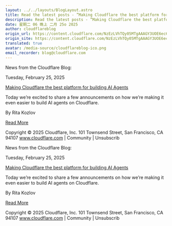 ```yaml
---
layout: ../../layouts/BlogLayout.astro
title: Read the latest posts - ”Making Cloudflare the best platform for building AI Agents”
description: Read the latest posts - ”Making Cloudflare the best platform for building AI Agents”
date: 星期二 06 晚上 二月 25o 2025
author: cloudflareblog
origin_url: https://content.cloudflare.com/NzEzLVhTQy05MTgAAAGY3UOE6ec6Q96jF5AnbWLoQCxvIK6NVgHtpd9nLAivFKJJTN3xiQJn8UdQpCeY7Xt99qZpmU4=
origin_site: https://content.cloudflare.com/NzEzLVhTQy05MTgAAAGY3UOE6ec6Q96jF5AnbWLoQCxvIK6NVgHtpd9nLAivFKJJTN3xiQJn8UdQpCeY7Xt99qZpmU4=
translated: true
avatar: /media-source/cloudflareblog-ico.png
email_recorder: blog@cloudflare.com
---
```



<Reference client:only="react" title="Read the latest posts - ”Making Cloudflare the best platform for building AI Agents”" url="https://content.cloudflare.com/NzEzLVhTQy05MTgAAAGY3UOE6ec6Q96jF5AnbWLoQCxvIK6NVgHtpd9nLAivFKJJTN3xiQJn8UdQpCeY7Xt99qZpmU4=" />

<Detail client:only="react">
	News from the Cloudflare Blog:

Tuesday, February 25, 2025

[Making Cloudflare the best platform for building AI Agents](https://content.cloudflare.com/NzEzLVhTQy05MTgAAAGY3UOE6ec6Q96jF5AnbWLoQCxvIK6NVgHtpd9nLAivFKJJTN3xiQJn8UdQpCeY7Xt99qZpmU4=)

Today we’re excited to share a few announcements on how we’re making it even easier to build AI agents on Cloudflare.

By Rita Kozlov

[Read More](https://content.cloudflare.com/NzEzLVhTQy05MTgAAAGY3UOE6ec6Q96jF5AnbWLoQCxvIK6NVgHtpd9nLAivFKJJTN3xiQJn8UdQpCeY7Xt99qZpmU4=)

Copyright © 2025 Cloudflare, Inc. 101 Townsend Street, San Francisco, CA 94107 www.cloudflare.com | Community | Unsubscrib
</Detail>

News from the Cloudflare Blog:

Tuesday, February 25, 2025

[Making Cloudflare the best platform for building AI Agents](https://content.cloudflare.com/NzEzLVhTQy05MTgAAAGY3UOE6ec6Q96jF5AnbWLoQCxvIK6NVgHtpd9nLAivFKJJTN3xiQJn8UdQpCeY7Xt99qZpmU4=)

Today we’re excited to share a few announcements on how we’re making it even easier to build AI agents on Cloudflare.

By Rita Kozlov

[Read More](https://content.cloudflare.com/NzEzLVhTQy05MTgAAAGY3UOE6ec6Q96jF5AnbWLoQCxvIK6NVgHtpd9nLAivFKJJTN3xiQJn8UdQpCeY7Xt99qZpmU4=)

Copyright © 2025 Cloudflare, Inc. 101 Townsend Street, San Francisco, CA 94107 www.cloudflare.com | Community | Unsubscrib


